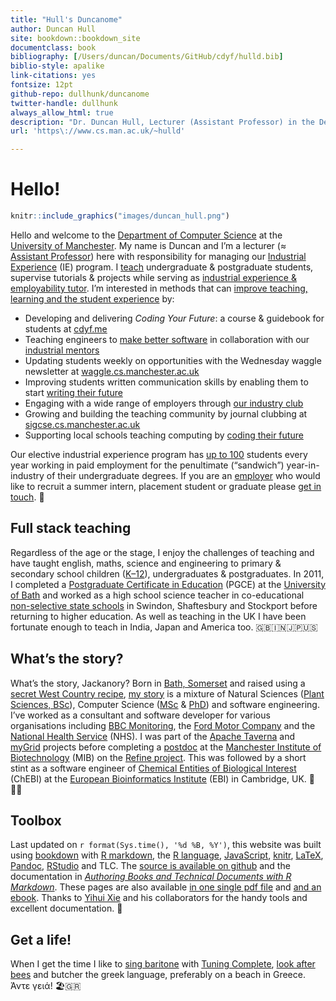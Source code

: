 ```yaml
---
title: "Hull's Duncanome"
author: Duncan Hull
site: bookdown::bookdown_site
documentclass: book
bibliography: [/Users/duncan/Documents/GitHub/cdyf/hulld.bib]
biblio-style: apalike
link-citations: yes
fontsize: 12pt
github-repo: dullhunk/duncanome
twitter-handle: dullhunk
always_allow_html: true
description: "Dr. Duncan Hull, Lecturer (Assistant Professor) in the Department of Computer Science at the University of Manchester"
url: 'https\://www.cs.man.ac.uk/~hulld'

---
```


# Hello! {-}

```r
knitr::include_graphics("images/duncan_hull.png")
```

Hello and welcome to the [Department of Computer Science](https://www.cs.manchester.ac.uk/) at the [University of Manchester](https://www.manchester.ac.uk). My name is Duncan and I'm a lecturer (≈ [Assistant Professor](https://en.wikipedia.org/wiki/Assistant_professor)) here with responsibility for managing our [Industrial Experience](https://www.cs.manchester.ac.uk/study/undergraduate/industrial-experience/) (IE) program. I [teach](http://www.cs.man.ac.uk/~hulld/teaching.html) undergraduate & postgraduate students, supervise tutorials & projects while serving as [industrial experience & employability tutor](http://studentnet.cs.manchester.ac.uk/employment/placement/). I'm interested in methods that can [improve teaching, learning and the student experience](http://www.cs.man.ac.uk/~hulld/research.html) by:

* Developing and delivering *Coding Your Future*: a course & guidebook for students at [cdyf.me](https://www.cdyf.me)
* Teaching engineers to [make better software](https://software-eng.netlify.app/) in collaboration with our [industrial mentors](https://www.cs.manchester.ac.uk/connect/business-engagement/industrial-mentoring/)
* Updating students weekly on opportunities with the Wednesday waggle newsletter at [waggle.cs.manchester.ac.uk](https://waggle.cs.manchester.ac.uk/waggle/about)
* Improving students written communication skills by enabling them to start [writing their future](https://www.cdyf.me/writing.html)
* Engaging with a wide range of employers through [our industry club](https://www.cs.manchester.ac.uk/connect/business-engagement/)
* Growing and building the teaching community by journal clubbing at [sigcse.cs.manchester.ac.uk](https://sigcse.cs.manchester.ac.uk/)
* Supporting local schools teaching computing by [coding their future](http://www.cs.man.ac.uk/~hulld/coding-their-future.html)

Our elective industrial experience program has [up to 100](#employability) students every year working in paid employment for the penultimate (“sandwich”) year-in-industry of their undergraduate degrees. If you are an [employer](http://www.cs.man.ac.uk/~hulld/employers.html) who would like to recruit a summer intern, placement student or graduate please [get in touch](http://www.cs.man.ac.uk/~hulld/contact.html). 🐝

## Full stack teaching  {-}
Regardless of the age or the stage, I enjoy the challenges of teaching and have taught english, maths, science and engineering to primary & secondary school children ([K--12](https://en.wikipedia.org/wiki/K%E2%80%9312)), undergraduates & postgraduates. In 2011, I completed a [Postgraduate Certificate in Education](https://en.wikipedia.org/wiki/Postgraduate_Certificate_in_Education) (PGCE) at the [University of Bath](https://www.bath.ac.uk/) and worked as a high school science teacher in co-educational [non-selective state schools](https://www.gov.uk/types-of-school) in Swindon, Shaftesbury and Stockport before returning to higher education. As well as teaching in the UK I have been fortunate enough to teach in India, Japan and America too. 🇬🇧🇮🇳🇯🇵🇺🇸

## What's the story? {-}
What's the story, Jackanory? Born in [Bath, Somerset](https://en.wikipedia.org/wiki/Bath,_Somerset) and raised using a [secret West Country recipe](https://en.wikipedia.org/wiki/West_Country), [my story](https://uk.linkedin.com/in/duncanhull) is a mixture of Natural Sciences ([Plant Sciences, BSc](https://speakerdeck.com/dullhunk/why-study-plants)), Computer Science ([MSc](mastersofscience.html) & [PhD](https://ethos.bl.uk/OrderDetails.do?uin=uk.bl.ethos.497578)) and software engineering. I’ve worked as a consultant and software developer for various organisations including [BBC Monitoring](https://en.wikipedia.org/wiki/BBC_Monitoring), the [Ford Motor Company](https://en.wikipedia.org/wiki/Ford_Motor_Company) and the [National Health Service](https://en.wikipedia.org/wiki/National_Health_Service) (NHS). I was part of the [Apache Taverna](https://en.wikipedia.org/wiki/Apache_Taverna) and [myGrid](https://en.wikipedia.org/wiki/MyGrid) projects before completing a [postdoc](https://en.wikipedia.org/wiki/Postdoctoral_researcher) at the [Manchester Institute of Biotechnology](https://www.mib.manchester.ac.uk/) (MIB) on the [Refine project](http://www.nactem.ac.uk/pathtext/). This was followed by a short stint as a software engineer of [Chemical Entities of Biological Interest](https://en.wikipedia.org/wiki/ChEBI) (ChEBI) at the [European Bioinformatics Institute](https://en.wikipedia.org/wiki/European_Bioinformatics_Institute) (EBI) in Cambridge, UK. 🧬🇪🇺

## Toolbox  {-}
Last updated on `r format(Sys.time(), '%d %B, %Y')`, this website was built using [bookdown](https://bookdown.org) with [R markdown](https://rmarkdown.rstudio.com/), the [R language](https://en.wikipedia.org/wiki/R_(programming_language)), [JavaScript](https://en.wikipedia.org/wiki/JavaScript), [knitr](https://en.wikipedia.org/wiki/Knitr), [LaTeX](https://latex4year1.netlify.app), [Pandoc](https://pandoc.org/), [RStudio](https://rstudio.com/) and TLC. The [source is available on github](https://github.com/dullhunk/duncanome) and the documentation in *[Authoring Books and Technical Documents with R Markdown](https://bookdown.org/yihui/bookdown/)*. These pages are also available [in one single pdf file](http://www.cs.man.ac.uk/~hulld/duncan-hull.pdf) and [and an ebook](http://www.cs.man.ac.uk/~hulld/duncan-hull.epub). Thanks to [Yihui Xie](https://en.wikipedia.org/wiki/Yihui_Xie) and his collaborators for the handy tools and excellent documentation. 🙏

## Get a life!  {-}
When I get the time I like to [sing baritone](https://en.wikipedia.org/wiki/Baritone) with [Tuning Complete](#tuningcomplete), [look after bees](http://beelife.cs.manchester.ac.uk/) and butcher the greek language, preferably on a beach in Greece. Άντε γειά! 🏖️🇬🇷
